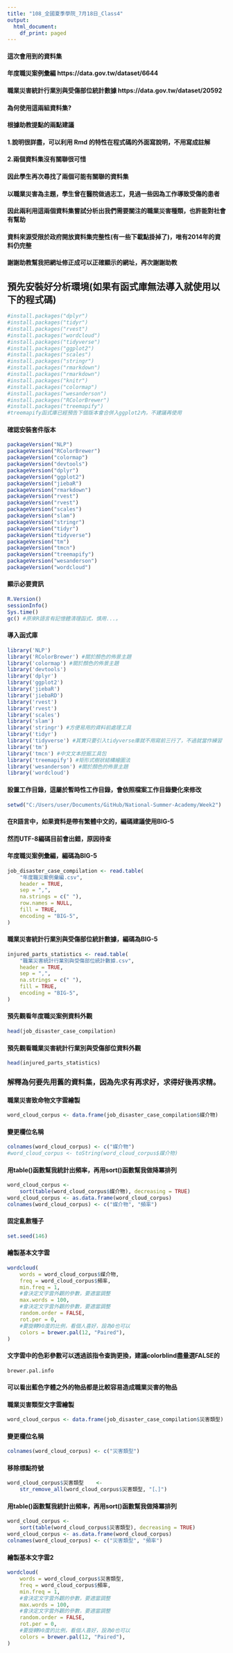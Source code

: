 ---
title: "108_全國夏季學院_7月18日_Class4"
output:
  html_document:
    df_print: paged
---

#### 這次會用到的資料集
#### 年度職災案例彙編 https://data.gov.tw/dataset/6644
#### 職業災害統計行業別與受傷部位統計數據 https://data.gov.tw/dataset/20592


#### 為何使用這兩組資料集?
#### 根據助教提點的兩點建議
#### 1.說明很詳盡，可以利用 Rmd 的特性在程式碼的外面寫說明，不用寫成註解
#### 2.兩個資料集沒有關聯很可惜
#### 因此學生再次尋找了兩個可能有關聯的資料集
#### 以職業災害為主題，學生曾在醫院做過志工，見過一些因為工作導致受傷的患者
#### 因此兩利用這兩個資料集嘗試分析出我們需要關注的職業災害種類，也許能對社會有幫助
#### 資料來源受限於政府開放資料集完整性(有一些下載點掛掉了)，唯有2014年的資料仍完整
#### 謝謝助教幫我把網址修正成可以正確顯示的網址，再次謝謝助教

## 預先安裝好分析環境(如果有函式庫無法導入就使用以下的程式碼)

```{r}
#install.packages("dplyr")
#install.packages("tidyr")
#install.packages("rvest")
#install.packages("wordcloud")
#install.packages("tidyverse")
#install.packages("ggplot2")
#install.packages("scales")
#install.packages("stringr")
#install.packages("rmarkdown")
#install.packages("rmarkdown")
#install.packages("knitr")
#install.packages("colormap")
#install.packages("wesanderson")
#install.packages("RColorBrewer")
#install.packages("treemapify")
#treemapify函式庫已經預告下個版本會合併入ggplot2內，不建議再使用

```
#### 確認安裝套件版本
```{r}
packageVersion("NLP")
packageVersion("RColorBrewer")
packageVersion("colormap")
packageVersion("devtools")
packageVersion("dplyr")
packageVersion("ggplot2")
packageVersion("jiebaR")
packageVersion("rmarkdown")
packageVersion("rvest")
packageVersion("rvest")
packageVersion("scales")
packageVersion("slam")
packageVersion("stringr")
packageVersion("tidyr")
packageVersion("tidyverse")
packageVersion("tm")
packageVersion("tmcn")
packageVersion("treemapify")
packageVersion("wesanderson")
packageVersion("wordcloud")
```
#### 顯示必要資訊
```{r}
R.Version()
sessionInfo()
Sys.time()
gc() #原來R語言有記憶體清理函式，慎用...。
```
#### 導入函式庫
```{r}
library('NLP')
library('RColorBrewer') #關於顏色的佈景主題
library('colormap') #關於顏色的佈景主題
library('devtools')
library('dplyr')
library('ggplot2')
library('jiebaR')
library('jiebaRD')
library('rvest')
library('rvest')
library('scales')
library('slam')
library('stringr') #方便易用的資料前處理工具
library('tidyr')
library('tidyverse') #其實只要引入tidyverse庫就不用寫前三行了，不過就當作練習
library('tm')
library('tmcn') #中文文本挖掘工具包
library('treemapify') #矩形式樹狀結構繪圖法
library('wesanderson') #關於顏色的佈景主題
library('wordcloud')
```

#### 設置工作目錄，這屬於暫時性工作目錄，會依照檔案工作目錄變化來修改
```{r}
setwd("C:/Users/user/Documents/GitHub/National-Summer-Academy/Week2")
```

#### 在R語言中，如果資料是帶有繁體中文的，編碼建議使用BIG-5
#### 然而UTF-8編碼目前會出錯，原因待查
#### 年度職災案例彙編，編碼為BIG-5
```{r}
job_disaster_case_compilation <- read.table(
    "年度職災案例彙編.csv",
    header = TRUE,
    sep = ",",
    na.strings = c(" "),
    row.names = NULL,
    fill = TRUE,
    encoding = "BIG-5",
)
```

#### 職業災害統計行業別與受傷部位統計數據，編碼為BIG-5
```{r}
injured_parts_statistics <- read.table(
    "職業災害統計行業別與受傷部位統計數據.csv",
    header = TRUE,
    sep = ",",
    na.strings = c(" "),
    fill = TRUE,
    encoding = "BIG-5",
)
```

#### 預先觀看年度職災案例資料外觀
```{r}
head(job_disaster_case_compilation)
```

#### 預先觀看職業災害統計行業別與受傷部位資料外觀
```{r}
head(injured_parts_statistics)
```


### 解釋為何要先用舊的資料集，因為先求有再求好，求得好後再求精。

#### 職業災害致命物文字雲繪製
```{r}
word_cloud_corpus <- data.frame(job_disaster_case_compilation$媒介物)

```

#### 變更欄位名稱
```{r}
colnames(word_cloud_corpus) <- c("媒介物")
#word_cloud_corpus <- toString(word_cloud_corpus$媒介物)
```

#### 用table()函數幫我統計出頻率，再用sort()函數幫我做降冪排列
```{r}
word_cloud_corpus <-
    sort(table(word_cloud_corpus$媒介物), decreasing = TRUE)
word_cloud_corpus <- as.data.frame(word_cloud_corpus)
colnames(word_cloud_corpus) <- c("媒介物", "頻率")
```

#### 固定亂數種子

```{r}
set.seed(146)
```

#### 繪製基本文字雲
```{r}
wordcloud(
    words = word_cloud_corpus$媒介物,
    freq = word_cloud_corpus$頻率,
    min.freq = 1,
    #會決定文字雲外觀的參數，要適當調整
    max.words = 100,
    #會決定文字雲外觀的參數，要適當調整
    random.order = FALSE,
    rot.per = 0,
    #要旋轉90度的比例，看個人喜好，設為0也可以
    colors = brewer.pal(12, "Paired"),
)
```

#### 文字雲中的色彩參數可以透過該指令查詢更換，建議colorblind盡量選FALSE的
```{r}
brewer.pal.info
```

#### 可以看出藍色字體之外的物品都是比較容易造成職業災害的物品

#### 職業災害類型文字雲繪製
```{r}
word_cloud_corpus <- data.frame(job_disaster_case_compilation$災害類型)
```

#### 變更欄位名稱
```{r}
colnames(word_cloud_corpus) <- c("災害類型")
```

#### 移除標點符號
```{r}
word_cloud_corpus$災害類型    <-
    str_remove_all(word_cloud_corpus$災害類型, "[、]")
```

#### 用table()函數幫我統計出頻率，再用sort()函數幫我做降冪排列
```{r}
word_cloud_corpus <-
    sort(table(word_cloud_corpus$災害類型), decreasing = TRUE)
word_cloud_corpus <- as.data.frame(word_cloud_corpus)
colnames(word_cloud_corpus) <- c("災害類型", "頻率")
```

#### 繪製基本文字雲2

```{r}
wordcloud(
    words = word_cloud_corpus$災害類型,
    freq = word_cloud_corpus$頻率,
    min.freq = 1,
    #會決定文字雲外觀的參數，要適當調整
    max.words = 100,
    #會決定文字雲外觀的參數，要適當調整
    random.order = FALSE,
    rot.per = 0,
    #要旋轉90度的比例，看個人喜好，設為0也可以
    colors = brewer.pal(12, "Paired"),
)
```





